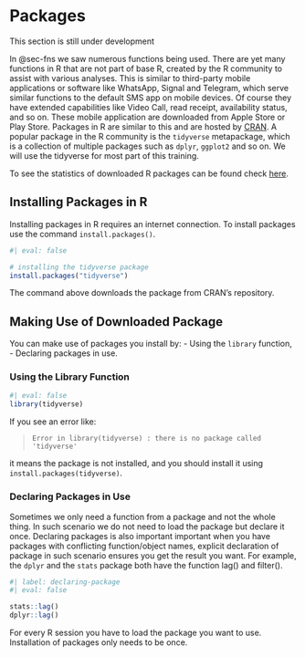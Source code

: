 # Packages {#sec-pkgs}

:::{.callout-caution appearance=minimal}
This section is still under development
:::
In @sec-fns we saw numerous functions being used. There are yet many functions in R that are not part of base R, created by the R community to assist with various analyses. This is similar to third-party mobile applications or software like WhatsApp, Signal and Telegram, which serve similar functions to the default SMS app on mobile devices. Of course they have extended capabilities like Video Call, read receipt, availability status, and so on. These mobile application are downloaded from Apple Store or Play Store. Packages in R are similar to this and are hosted by [CRAN](https://cran.r-project.org/). A popular package in the R community is the `tidyverse` metapackage, which is a collection of multiple packages such as `dplyr`, `ggplot2` and so on. We will use the tidyverse for most part of this training. 

:::{.callout-note}
To see the statistics of downloaded R packages can be found check [here](https://www.datasciencemeta.com/rpackages).
:::
## Installing Packages in R
Installing packages in R requires an internet connection. To install packages use the command `install.packages()`.

```r
#| eval: false

# installing the tidyverse package
install.packages("tidyverse")
```

The command above downloads the package from CRAN's repository.

## Making Use of Downloaded Package
You can make use of packages you install by:
-   Using the `library` function,
-   Declaring packages in use.


### Using the Library Function
```r
#| eval: false
library(tidyverse)
```

If you see an error like:

> `Error in library(tidyverse) : there is no package called 'tidyverse'`

it means the package is not installed, and you should install it using `install.packages(tidyverse)`.

### Declaring Packages in Use
Sometimes we only need a function from a package and not the whole thing. In such scenario we do not need to load the package but declare it once. Declaring packages is also important important when you have packages with conflicting function/object names, explicit declaration of package in such scenario ensures you get the result you want. For example, the `dplyr` and the `stats` package both have the function lag() and filter().
```r
#| label: declaring-package
#| eval: false

stats::lag()
dplyr::lag()
```

:::{.callout-important appearance=minimal}
For every R session you have to load the package you want to use. Installation of packages only needs to be once.
:::